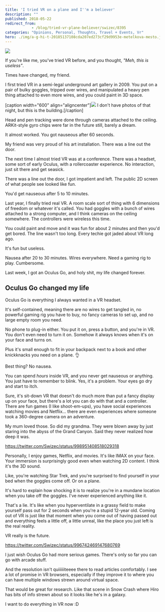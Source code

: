 ```yaml
---
title: 'I tried VR on a plane and I''m a believer'
description: ""
published: 2018-05-22
redirect_from: 
            - /blog/tried-vr-plane-believer/swizec/8395
categories: "Opinions, Personal, Thoughts, Travel + Events, Vr"
hero: ./img/a-g-hi-t-20185137108cda207ed273cf29d9953e-metelkova-mesto.jpg
---
```


![](./img/blog-wp-content-uploads-2018-05-gif-of-VR-on-a-plane.gif)

If you're like me, you've tried VR before, and you thought, _"Meh, this is useless"_.

Times have changed, my friend.

I first tried VR in a semi-legal underground art gallery in 2009. You put on a pair of bulky goggles, tripped over wires, and manipulated a heavy pen thing attached to even more wires, and you could paint in 3D space.

\[caption width="600" align="aligncenter"][![](./img/-mestojpg7je735.jpeg)](./img/a-g-hi-t-20185137108cda207ed273cf29d9953e-metelkova-mesto.jpg) I don't have photos of that night, but this is the building.\[/caption]

Head and pen tracking were done through cameras attached to the ceiling. ARKit-style gyro chips were far in the future still, barely a dream.

It almost worked. You got nauseous after 60 seconds.

My friend was very proud of his art installation. There was a line out the door.

The next time I almost tried VR was at a conference. There was a headset, some sort of early Oculus, with a rollercoaster experience. No interaction, just sit there and get seasick.

There was a line out the door, I got impatient and left. The public 2D screen of what people see looked like fun.

You'd get nauseous after 5 to 10 minutes.

Last year, I finally tried real VR. A room scale sort of thing with 6 dimensions of freedom or whatever it's called. You had goggles with a bunch of wires attached to a strong computer, and I think cameras on the ceiling somewhere. The controllers were wireless this time.

You could paint and move and it was fun for about 2 minutes and then you'd get bored. The line wasn't too long. Every techie got jaded about VR long ago.

It's fun but useless.

Nausea after 20 to 30 minutes. Wires everywhere. Need a gaming rig to play. Cumbersome.

Last week, I got an Oculus Go, and holy shit, my life changed forever.

## Oculus Go changed my life

Oculus Go is everything I always wanted in a VR headset.

It's self-contained, meaning there are no wires to get tangled in, no powerful gaming rig you have to buy, no fancy cameras to set up, and no large empty room you need.

No phone to plug-in either. You put it on, press a button, and you're in VR. You don't even need to turn it on. Somehow it always knows when it's on your face and turns on.

Plus it's small enough to fit in your backpack next to a book and other knickknacks you need on a plane. 👌

Best thing? No nausea.

You can spend _hours_ inside VR, and you never get nauseous or anything. You just have to remember to blink. Yes, it's a problem. Your eyes go dry and start to itch.

Sure, it's sit-down VR that doesn't do much more than put a fancy display up on your face, but there's a lot you can do with that and a controller. There are fun games (I like shoot-em-ups), you have social experiences watching movies and Netflix… there are even experiences where someone took a 360-degree camera on an adventure.

My mum loved those. So did my grandma. They were blown away by just staring into the abyss of the Grand Canyon. Said they never realized how deep it was.

<https://twitter.com/Swizec/status/998951408518029318>

Personally, I enjoy games, Netflix, and movies. It's like IMAX on your face. Your immersion is surprisingly good even when watching 2D content. I think it's the 3D sound.

Like, you're watching Star Trek, and you're surprised to find yourself in your bed when the goggles come off. Or on a plane.

It's hard to explain how shocking it is to realize you're in a mundane location when you take off the goggles. I've never experienced anything like it.

That's a lie. It's like when you hyperventilate in a grassy field to make yourself pass out for 2 seconds when you're a stupid 12-year old. Coming out of VR is just like that moment when you come out of having passed out and everything feels a little off, a little unreal, like the place you just left is the real reality.

VR really is the future.

<https://twitter.com/Swizec/status/996742469147680769>

I just wish Oculus Go had more serious games. There's only so far you can go with arcade stuff.

And the resolution isn't quiiiiiiteeee there to read articles comfortably. I see a lot of promise in VR browsers, especially if they improve it to where you can have multiple windows strewn around virtual space.

That would be great for research. Like that scene in Snow Crash where Hiro has bits of info strewn about so it looks like he's in a galaxy.

I want to do everything in VR now :D
